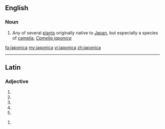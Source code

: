 ==English==

===Noun===
{{en-noun}}

# Any of several [[plant]]s originally native to [[Japan]], but especially a species of [[camelia]], ''[[Camelia japonica]]''

[[fa:japonica]]
[[my:japonica]]
[[vi:japonica]]
[[zh:japonica]]

----
==Latin==

===Adjective===
{{la-adj-form|japonica}}

# {{inflection of|japonicus|japonicus|nom|f|s|lang=la}}
# {{inflection of|japonicus|japonicus|nom|n|p|lang=la}}
# {{inflection of|japonicus|japonicus|acc|n|p|lang=la}}
# {{inflection of|japonicus|japonicus|voc|f|s|lang=la}}
# {{inflection of|japonicus|japonicus|voc|n|p|lang=la}}

{{la-adj-form|japonicā}}

# {{inflection of|japonicus|japonicus|abl|f|s|lang=la}}